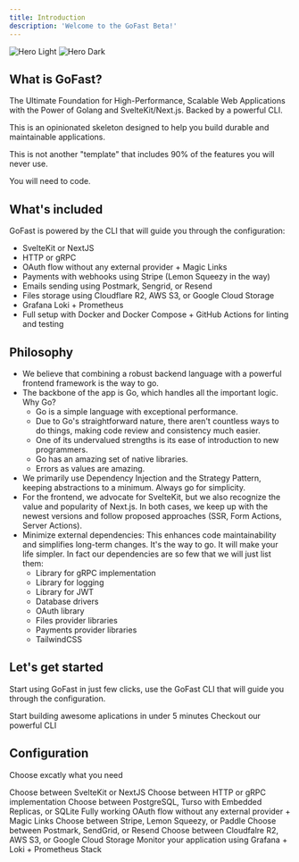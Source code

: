 ```yaml
---
title: Introduction
description: 'Welcome to the GoFast Beta!'
---
```


<img
  className='block dark:hidden'
  src='/images/hero-light.svg'
  alt='Hero Light'
/>
<img
  className='hidden dark:block'
  src='/images/hero-dark.svg'
  alt='Hero Dark'
/>

## What is GoFast?

The Ultimate Foundation for High-Performance, Scalable Web Applications with the Power of Golang and SvelteKit/Next.js. Backed by a powerful CLI.

This is an opinionated skeleton designed to help you build durable and maintainable applications.

This is not another "template" that includes 90% of the features you will never use.

You will need to code.

## What's included

GoFast is powered by the CLI that will guide you through the configuration:
- SvelteKit or NextJS
- HTTP or gRPC
- OAuth flow without any external provider + Magic Links
- Payments with webhooks using Stripe (Lemon Squeezy in the way)
- Emails sending using Postmark, Sengrid, or Resend
- Files storage using Cloudflare R2, AWS S3, or Google Cloud Storage
- Grafana Loki + Prometheus
- Full setup with Docker and Docker Compose + GitHub Actions for linting and testing

## Philosophy

- We believe that combining a robust backend language with a powerful frontend framework is the way to go.
- The backbone of the app is Go, which handles all the important logic. Why Go?
    - Go is a simple language with exceptional performance.
    - Due to Go's straightforward nature, there aren't countless ways to do things, making code review and consistency much easier.
    - One of its undervalued strengths is its ease of introduction to new programmers.
    - Go has an amazing set of native libraries.
    - Errors as values are amazing.
- We primarily use Dependency Injection and the Strategy Pattern, keeping abstractions to a minimum. Always go for simplicity.
- For the frontend, we advocate for SvelteKit, but we also recognize the value and popularity of Next.js.
In both cases, we keep up with the newest versions and follow proposed approaches (SSR, Form Actions, Server Actions).
- Minimize external dependencies: This enhances code maintainability and simplifies long-term changes. It's the way to go. It will make your life simpler. 
In fact our dependencies are so few that we will just list them:
    - Library for gRPC implementation
    - Library for logging
    - Library for JWT
    - Database drivers
    - OAuth library
    - Files provider libraries
    - Payments provider libraries
    - TailwindCSS

## Let's get started

Start using GoFast in just few clicks, use the GoFast CLI that will guide you through the configuration.

<CardGroup cols={2}>
  <Card
    title="Quickstart"
    icon="screwdriver-wrench"
    href="/quickstart"
  >
    Start building awesome aplications in under 5 minutes
  </Card>
  <Card
    title="GoFast CLI"
    icon="terminal"
    href="https://github.com/gofast-live/gofast-cli"
  >
    Checkout our powerful CLI
  </Card>
</CardGroup>

## Configuration

Choose excatly what you need

<CardGroup cols={2}>
  <Card
    title="Frontend"
    icon="browser"
    href="/configuration/frontend"
  >
    Choose between SvelteKit or NextJS
  </Card>
  <Card
    title="Protocol"
    icon="webhook"
    href="/configuration/protocol"
  >
    Choose between HTTP or gRPC implementation
  </Card>
  <Card
    title="Database"
    icon="database"
    href="/configuration/database"
  >
    Choose between PostgreSQL, Turso with Embedded Replicas, or SQLite
  </Card>
  <Card
    title="OAuth"
    icon="right-to-bracket"
    href="/configuration/oauth"
  >
    Fully working OAuth flow without any external provider + Magic Links
  </Card>
  <Card
    title="Payments"
    icon="credit-card"
    href="/configuration/payments"
  >
    Choose between Stripe, Lemon Squeezy, or Paddle
  </Card>
  <Card
    title="Emails"
    icon="envelope"
    href="/configuration/emails"
  >
    Choose between Postmark, SendGrid, or Resend
  </Card>
  <Card
    title="Files"
    icon="files"
    href="/configuration/files"
  >
    Choose between Cloudfalre R2, AWS S3, or Google Cloud Storage
  </Card>
  <Card
    title="Monitoring"
    icon="bell"
    href="/configuration/monitoring"
  >
    Monitor your application using Grafana + Loki + Prometheus Stack
  </Card>
</CardGroup>

